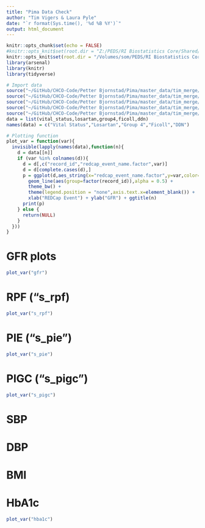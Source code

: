 ```yaml
---
title: "Pima Data Check"
author: "Tim Vigers & Laura Pyle"
date: "`r format(Sys.time(), '%d %B %Y')`"
output: html_document
---
```


```r
knitr::opts_chunk$set(echo = FALSE)
#knitr::opts_knit$set(root.dir = "Z:/PEDS/RI Biostatistics Core/Shared/Shared Projects/Laura/BDC/Projects")
knitr::opts_knit$set(root.dir = "/Volumes/som/PEDS/RI Biostatistics Core/Shared/Shared Projects/Laura/Peds Endo/Petter Bjornstad/Pima/Master data/Raw data/")
library(arsenal)
library(knitr)
library(tidyverse)
```

```r
# Import data
source("~/GitHub/CHCO-Code/Petter Bjornstad/Pima/master_data/tim_merge/vital_status.R")
source("~/GitHub/CHCO-Code/Petter Bjornstad/Pima/master_data/tim_merge/losartan.R")
source("~/GitHub/CHCO-Code/Petter Bjornstad/Pima/master_data/tim_merge/group4.R")
source("~/GitHub/CHCO-Code/Petter Bjornstad/Pima/master_data/tim_merge/ficoll.R")
source("~/GitHub/CHCO-Code/Petter Bjornstad/Pima/master_data/tim_merge/ddn.R")
data = list(vital_status,losartan,group4,ficoll,ddn)
names(data) = c("Vital Status","Losartan","Group 4","Ficoll","DDN")
```

```r
# Plotting function
plot_var = function(var){
  invisible(lapply(names(data),function(n){
    d = data[[n]]
    if (var %in% colnames(d)){
      d = d[,c("record_id","redcap_event_name.factor",var)]
      d = d[complete.cases(d),]
      p = ggplot(d,aes_string(x="redcap_event_name.factor",y=var,color="factor(record_id)")) +
        geom_line(aes(group=factor(record_id)),alpha = 0.5) +
        theme_bw() +
        theme(legend.position = "none",axis.text.x=element_blank()) +
        xlab("REDCap Event") + ylab("GFR") + ggtitle(n)
      print(p)
    } else {
      return(NULL) 
    }
  }))
}
```

# GFR plots

```r
plot_var("gfr")
```

# RPF ("s_rpf)

```r
plot_var("s_rpf")
```

# PIE ("s_pie")

```r
plot_var("s_pie")
```

# PIGC ("s_pigc")

```r
plot_var("s_pigc")
```

# SBP



# DBP



# BMI 



# HbA1c

```r
plot_var("hba1c")
```